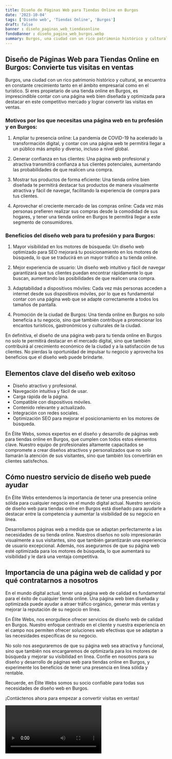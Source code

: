 ```yaml
---
title: Diseño de Páginas Web para Tiendas Online en Burgos
date: '2023-10-04'
tags: ['Diseño web', 'Tiendas Online', 'Burgos']
draft: false
banner : diseño_paginas_web_tiendasonline
fondoBanner : diseño_pagina_web_burgos.webp
summary: Burgos, una ciudad con un rico patrimonio histórico y cultural, se encuentra en constante crecimiento tanto en el ámbito empresarial como en el turístico. Si eres propietario de una tienda online en Burgos, es imprescindible contar con una página web bien diseñada y optimizada para destacar en este competitivo mercado y lograr convertir las visitas en ventas.
---
```


## Diseño de Páginas Web para Tiendas Online en Burgos: Convierte tus visitas en ventas

Burgos, una ciudad con un rico patrimonio histórico y cultural, se encuentra en constante crecimiento tanto en el ámbito empresarial como en el turístico. Si eres propietario de una tienda online en Burgos, es imprescindible contar con una página web bien diseñada y optimizada para destacar en este competitivo mercado y lograr convertir las visitas en ventas.

### Motivos por los que necesitas una página web en tu profesión y en Burgos:

1. Ampliar tu presencia online: La pandemia de COVID-19 ha acelerado la transformación digital, y contar con una página web te permitirá llegar a un público más amplio y diverso, incluso a nivel global.

2. Generar confianza en tus clientes: Una página web profesional y atractiva transmitirá confianza a tus clientes potenciales, aumentando las probabilidades de que realicen una compra.

3. Mostrar tus productos de forma eficiente: Una tienda online bien diseñada te permitirá destacar tus productos de manera visualmente atractiva y fácil de navegar, facilitando la experiencia de compra para tus clientes.

4. Aprovechar el creciente mercado de las compras online: Cada vez más personas prefieren realizar sus compras desde la comodidad de sus hogares, y tener una tienda online en Burgos te permitirá llegar a este segmento de consumidores.

### Beneficios del diseño web para tu profesión y para Burgos:

1. Mayor visibilidad en los motores de búsqueda: Un diseño web optimizado para SEO mejorará tu posicionamiento en los motores de búsqueda, lo que se traducirá en un mayor tráfico a tu tienda online.

2. Mejor experiencia de usuario: Un diseño web intuitivo y fácil de navegar garantizará que tus clientes puedan encontrar rápidamente lo que buscan, aumentando las posibilidades de que realicen una compra.

3. Adaptabilidad a dispositivos móviles: Cada vez más personas acceden a internet desde sus dispositivos móviles, por lo que es fundamental contar con una página web que se adapte correctamente a todos los tamaños de pantalla.

4. Promoción de la ciudad de Burgos: Una tienda online en Burgos no solo beneficia a tu negocio, sino que también contribuye a promocionar los encantos turísticos, gastronómicos y culturales de la ciudad.

En definitiva, el diseño de una página web para tu tienda online en Burgos no solo te permitirá destacar en el mercado digital, sino que también contribuirá al crecimiento económico de la ciudad y a la satisfacción de tus clientes. No pierdas la oportunidad de impulsar tu negocio y aprovecha los beneficios que el diseño web puede brindarte.

<GifSeo />

<Cta />

## Elementos clave del diseño web exitoso

- Diseño atractivo y profesional.
- Navegación intuitiva y fácil de usar.
- Carga rápida de la página.
- Compatible con dispositivos móviles.
- Contenido relevante y actualizado.
- Integración con redes sociales.
- Optimización SEO para mejorar el posicionamiento en los motores de búsqueda.

En Élite Webs, somos expertos en el diseño y desarrollo de páginas web para tiendas online en Burgos, que cumplen con todos estos elementos clave. Nuestro equipo de profesionales altamente capacitados se compromete a crear diseños atractivos y personalizados que no solo llamarán la atención de sus visitantes, sino que también los convertirán en clientes satisfechos.

## Cómo nuestro servicio de diseño web puede ayudar

En Élite Webs entendemos la importancia de tener una presencia online sólida para cualquier negocio en el mundo digital actual. Nuestro servicio de diseño web para tiendas online en Burgos está diseñado para ayudarle a destacar entre la competencia y aumentar la visibilidad de su negocio en línea.

Desarrollamos páginas web a medida que se adaptan perfectamente a las necesidades de su tienda online. Nuestros diseños no solo impresionarán visualmente a sus visitantes, sino que también garantizarán una experiencia de usuario excepcional. Además, nos aseguramos de que su página web esté optimizada para los motores de búsqueda, lo que aumentará su visibilidad y le dará una ventaja competitiva.

## Importancia de una página web de calidad y por qué contratarnos a nosotros

En el mundo digital actual, tener una página web de calidad es fundamental para el éxito de cualquier tienda online. Una página web bien diseñada y optimizada puede ayudar a atraer tráfico orgánico, generar más ventas y mejorar la reputación de su negocio en línea.

En Élite Webs, nos enorgullece ofrecer servicios de diseño web de calidad en Burgos. Nuestro enfoque centrado en el cliente y nuestra experiencia en el campo nos permiten ofrecer soluciones web efectivas que se adaptan a las necesidades específicas de su negocio.

No solo nos aseguraremos de que su página web sea atractiva y funcional, sino que también nos encargaremos de optimizarla para los motores de búsqueda y mejorar su visibilidad en línea. Confíe en nosotros para su diseño y desarrollo de páginas web para tiendas online en Burgos, y experimente los beneficios de tener una presencia en línea sólida y rentable.

Recuerde, en Élite Webs somos su socio confiable para todas sus necesidades de diseño web en Burgos.

¡Contáctenos ahora para empezar a convertir visitas en ventas!

<Video />

<CtaBot job='Tiendas Online' city='Burgos'/>

<Gmaps query='Burgos+españa+maps' />